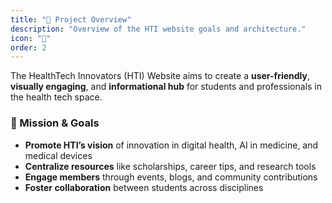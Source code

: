 ```yaml
---
title: "🎯 Project Overview"
description: "Overview of the HTI website goals and architecture."
icon: "🎯"
order: 2
---
```


The HealthTech Innovators (HTI) Website aims to create a **user-friendly**, **visually engaging**, and **informational hub** for students and professionals in the health tech space.

### 🌟 Mission & Goals
- **Promote HTI’s vision** of innovation in digital health, AI in medicine, and medical devices
- **Centralize resources** like scholarships, career tips, and research tools
- **Engage members** through events, blogs, and community contributions
- **Foster collaboration** between students across disciplines
